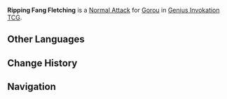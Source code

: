 {{About|the Character Card Skill for [[Genius Invokation TCG]]|the Playable Character Talent|Ripping Fang Fletching}}
{{Genius Invokation TCG Skill Infobox
|title      = Ripping Fang Fletching
|image      = Ripping Fang Fletching Character Card Skill.png
|type       = Normal Attack
|character  = Gorou
|element    = Geo
|matching   = 1
|unaligned  = 2
|effect     = Deals 2 {{Color|Physical DMG}}.
|order      = 1
}}
'''Ripping Fang Fletching''' is a [[Character Card Normal Attack|Normal Attack]] for [[Gorou (Character Card)|Gorou]] in [[Genius Invokation TCG]].

==Other Languages==
{{Other Languages|Transclude=Ripping Fang Fletching}}

==Change History==
{{Change History|4.3}}

==Navigation==
{{Genius Invokation TCG Skill Navbox|Gorou}}